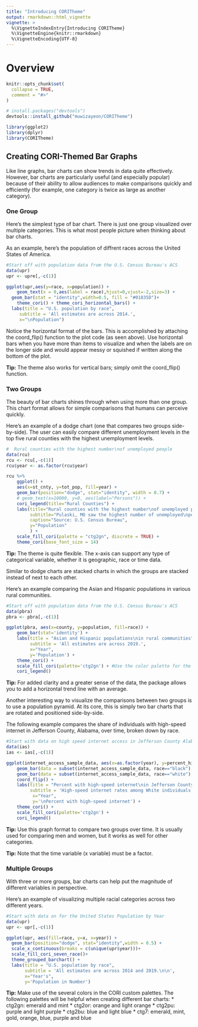 ```yaml
---
title: "Introducing CORITheme"
output: rmarkdown::html_vignette
vignette: >
  %\VignetteIndexEntry{Introducing CORITheme}
  %\VignetteEngine{knitr::rmarkdown}
  %\VignetteEncoding{UTF-8}
---
```


# Overview

```r
knitr::opts_chunk$set(
  collapse = TRUE,
  comment = "#>"
)
```

```r
# install.packages("devtools")
devtools::install_github("muwizayeon/CORITheme")

library(ggplot2)
library(dplyr)
library(CORITheme)
```

## Creating CORI-Themed Bar Graphs

Like line graphs, bar charts can show trends in data quite effectively. However, bar charts are particularly useful (and especially popular) because of their ability to allow audiences to make comparisons quickly and efficiently (for example, one category is twice as large as another category). 

### One Group

Here's the simplest type of bar chart. There is just one group visualized over multiple categories. This is what most people picture when thinking about bar charts.

As an example, here's the population of diffrent races across the United States of America. 

``` r
#Start off with population data from the U.S. Census Bureau's ACS
data(upr)
upr <- upre[,-c(1)]

ggplot(upr,aes(y=race, x=population)) +
    geom_text(x = 0,aes(label = race),hjust=0,vjust=-2,size=3) +
  geom_bar(stat = "identity",width=0.5, fill = "#01835D")+
    theme_cori() + theme_cori_horizontal_bars() +
  labs(title = "U.S. population by race",
     subtitle = 'All estimates are across 2014.',
     x="\nPopulation") 
```


Notice the horizontal format of the bars. This is accomplished by attaching the coord_flip() function to the plot code (as seen above). Use horizontal bars when you have more than items to visualize and when the labels are on the longer side and would appear messy or squished if written along the bottom of the plot. 

**Tip:** The theme also works for vertical bars; simply omit the coord_flip() function. 

### Two Groups

The beauty of bar charts shines through when using more than one group. This chart format allows for simple comparisons that humans can perceive quickly. 

Here's an example of a dodge chart (one that compares two groups side-by-side). The user can easily compare different unemployment levels in the top five rural counties with the highest unemployment levels.

``` r
#  Rural counties with the highest number\nof unemployed people
data(rcu)
rcu <- rcu[,-c(1)]
rcu$year <- as.factor(rcu$year)

rcu %>%
    ggplot() + 
    aes(x=st_cnty, y=tot_pop, fill=year) + 
    geom_bar(position="dodge", stat="identity", width = 0.7) + 
    # geom_text(x=10000, y=0, aes(label="Persons")) +
    cori_legend(title="Rural Counties") +
    labs(title="Rural counties with the highest number\nof unemployed people",
         subtitle="Pulaski, MO saw the highest number of unemployed\npeople in both 2014 and 2019.",
         caption="Source: U.S. Census Bureau",
         y="Population"
         ) +
    scale_fill_cori(palette = "ctg2gn", discrete = TRUE) +
    theme_cori(base_font_size = 14)

```

**Tip:** The theme is quite flexible. The x-axis can support any type of categorical variable, whether it is geographic, race or time data. 

Similar to dodge charts are stacked charts in which the groups are stacked instead of next to each other. 

Here's an example comparing the Asian and Hispanic populations in various rural communities. 

``` r
#Start off with population data from the U.S. Census Bureau's ACS
data(pbra)
pbra <- pbra[,-c(1)]

ggplot(pbra, aes(x=county, y=population, fill=race)) + 
    geom_bar(stat='identity') +
    labs(title = "Asian and Hispanic populations\nin rural communities",
         subtitle = 'All estimates are across 2019.',
         x="Year", 
         y='Population') + 
    theme_cori() + 
    scale_fill_cori(palette='ctg2gn') + #Use the color palette for the two greens
    cori_legend()

```

**Tip:** For added clarity and a greater sense of the data, the package allows you to add a horizontal trend line with an average. 

Another interesting way to visualize the comparisons between two groups is to use a population pyramid. At its core, this is simply two bar charts that are rotated and positioned side-by-side. 

The following example compares the share of individuals with high-speed internet in Jefferson County, Alabama, over time, broken down by race. 

``` r
#Start with data on high speed internet access in Jefferson County Alabama
data(ias)
ias <- ias[,-c(1)]

ggplot(internet_access_sample_data, aes(x=as.factor(year), y=percent_high_speed_internet, fill=race)) + 
    geom_bar(data = subset(internet_access_sample_data, race=="black"), stat = "identity") +
    geom_bar(data = subset(internet_access_sample_data, race=="white"), stat = "identity", aes(y=-percent_high_speed_internet)) + 
    coord_flip() +
    labs(title = "Percent with high-speed internet\nin Jefferson County, AL",
         subtitle = 'High-speed internet rates among White individuals were\nalmost double what they were among Black individuals.',
          x="Year", 
          y='\nPercent with high-speed internet') +
    theme_cori() + 
    scale_fill_cori(palette='ctg2gn') + 
    cori_legend()

```

**Tip:** Use this graph format to compare two groups over time. It is usually used for comparing men and women, but it works as well for other categories. 

**Tip:** Note that the time variable (x variable) must be a factor. 

### Multiple Groups

With three or more groups, bar charts can help put the magnitude of different variables in perspective. 

Here's an example of visualizing multiple racial categories across two different years.

``` r
#Start with data on for the United States Population by Year
data(upr)
upr <- upr[,-c(1)]

ggplot(upr, aes(fill=race, y=x, x=year)) + 
  geom_bar(position="dodge", stat="identity",width = 0.5) +
  scale_x_continuous(breaks = c(unique(upr$year)))+
  scale_fill_cori_seven_race()+
  theme_grouped_barchart() +
  labs(title = "U.S. population by race",
       subtitle = 'All estimates are across 2014 and 2019.\n\n',
       x="Year's",
       y='Population in Number') 
```

**Tip:** Make use of the several colors in the CORI custom palettes. The following palettes will be helpful when creating different bar charts: 
* ctg2gn: emerald and mint 
* ctg2or: orange and light orange
* ctg2pu: purple and light purple
* ctg2bu: blue and light blue
* ctg7: emerald, mint, gold, orange, blue, purple and blue



